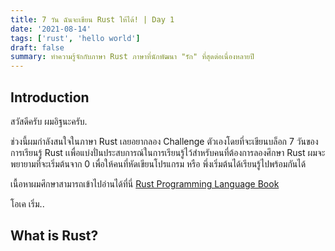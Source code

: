 ```yaml
---
title: 7 วัน ฉันจะเขียน Rust ให้ได้! | Day 1
date: '2021-08-14'
tags: ['rust', 'hello world']
draft: false
summary: ทำความรู้จักกับภาษา Rust ภาษาที่นักพัฒนา "รัก" ที่สุดต่อเนื่องหลายปี
---
```


## Introduction

สวัสดีครับ ผมอิฐนะครับ.

ช่วงนี้ผมกำลังสนใจในภาษา Rust เลยอยากลอง Challenge ตัวเองโดยที่จะเขียนบล็อก 7 วันของการเรียนรู้ Rust
เเพื่อแบ่งปั่นประสบการณ์ในการเรียนรู้ไว้สำหรับคนที่ต้องการลองศึกษา Rust ผมจะพยายามที่จะเริ่มต้นจาก 0 เพื่อให้คนที่หัดเขียนโปรแกรม หรือ พึ่งเริ่มต้นได้เรียนรู้ไปพร้อมกันได้

เนื้อหาผมศึกษาสามารถเข้าไปอ่านได้ที่นี่ [Rust Programming Language Book](https://doc.rust-lang.org/book/)

โอเค เริ่ม..

## What is Rust?
